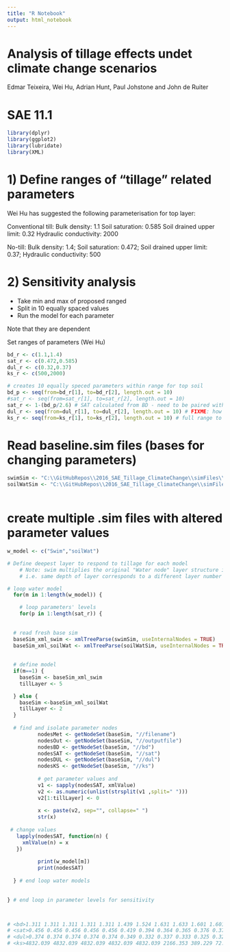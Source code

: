 ```yaml
---
title: "R Notebook"
output: html_notebook
---
```


# Analysis of tillage effects undet climate change scenarios

Edmar Teixeira, Wei Hu, Adrian Hunt, Paul Johstone and John de Ruiter

# SAE 11.1 

```r
library(dplyr)
library(ggplot2)
library(lubridate)
library(XML)
```

# 1) Define ranges of "tillage" related parameters

Wei Hu has suggested the following parameterisation for top layer:

Conventional till:
Bulk density: <bd>1.1</bd>
Soil saturation: <sat>0.585</sat>
Soil drained upper limit: <dul>0.32</dul>
Hydraulic conductivity: <ks>2000</ks>

No-till:
Bulk density: <bd>1.4</bd>;
Soil saturation: <sat>0.472</sat>;
Soil drained upper limit: <dul>0.37</dul>;
Hydraulic conductivity: <ks>500</ks>

# 2) Sensitivity analysis 

- Take min and max of proposed ranged
- Split in 10 equally spaced values
- Run the model for each parameter

Note that they are dependent 

Set ranges of parameters (Wei Hu)
```r
bd_r <- c(1.1,1.4)
sat_r <- c(0.472,0.585)
dul_r <- c(0.32,0.37)
ks_r <- c(500,2000)

# creates 10 equally speced parameters within range for top soil
bd_p <- seq(from=bd_r[1], to=bd_r[2], length.out = 10)
#sat_r <- seq(from=sat_r[1], to=sat_r[2], length.out = 10)
sat_r <- 1-(bd_p/2.6) # SAT calculated from BD - need to be paired with BD values
dul_r <- seq(from=dul_r[1], to=dul_r[2], length.out = 10) # FIXME: how to get DUL from BD and align with SAT?
ks_r <- seq(from=ks_r[1], to=ks_r[2], length.out = 10) # full range to be tested in factorial
```

# Read baseline.sim files (bases for changing parameters) 

```r

swimSim <- "C:\\GitHubRepos\\2016_SAE_Tillage_ClimateChange\\simFiles\\Maize_SWIM3.sim"
soilWatSim <- "C:\\GitHubRepos\\2016_SAE_Tillage_ClimateChange\\simFiles\\Maize_Soilwat.sim"
  
```

# create multiple .sim files with altered parameter values

```r
w_model <- c("Swim","soilWat")

# Define deepest layer to respond to tillage for each model
    # Note: swim multiplies the original "Water node" layer structure in sub-layers
    # i.e. same depth of layer corresponds to a different layer number

# loop water model
  for(m in 1:length(w_model)) {

    # loop parameters' levels
    for(p in 1:length(sat_r)) {
    
    
  # read fresh base sim
  baseSim_xml_swim <- xmlTreeParse(swimSim, useInternalNodes = TRUE)
  baseSim_xml_soilWat <- xmlTreeParse(soilWatSim, useInternalNodes = TRUE) 
    
  
  # define model
  if(m==1) {
    baseSim <- baseSim_xml_swim
    tillLayer <- 5

  } else {
    baseSim <-baseSim_xml_soilWat
    tillLayer <- 2
  }
  
  # find and isolate parameter nodes
          nodesMet <- getNodeSet(baseSim, "//filename") 
          nodesOut <- getNodeSet(baseSim, "//outputfile")
          nodesBD <- getNodeSet(baseSim, "//bd")
          nodesSAT <- getNodeSet(baseSim, "//sat")
          nodesDUL <- getNodeSet(baseSim, "//dul")
          nodesKS <- getNodeSet(baseSim, "//ks")
          
          # get parameter values and 
          v1 <- sapply(nodesSAT, xmlValue)
          v2 <- as.numeric(unlist(strsplit(v1 ,split=" ")))
          v2[1:tillLayer] <- 0
          
          x <- paste(v2, sep="", collapse=" ")
          str(x)
          
 # change values
   lapply(nodesSAT, function(n) {
     xmlValue(n) = x
   })
   
          print(w_model[m])
          print(nodesSAT)
          
  } # end loop water models
  
  
} # end loop in parameter levels for sensitivity



# <bd>1.311 1.311 1.311 1.311 1.311 1.439 1.524 1.631 1.633 1.601 1.601 1.601 </bd>
# <sat>0.456 0.456 0.456 0.456 0.456 0.419 0.394 0.364 0.365 0.376 0.376 0.376 </sat>
# <dul>0.374 0.374 0.374 0.374 0.374 0.349 0.332 0.337 0.333 0.325 0.325 0.325 </dul>
# <ks>4832.039 4832.039 4832.039 4832.039 4832.039 2166.353 389.229 72.292 44.934 97.995 97.995 97.995 </ks>


```




